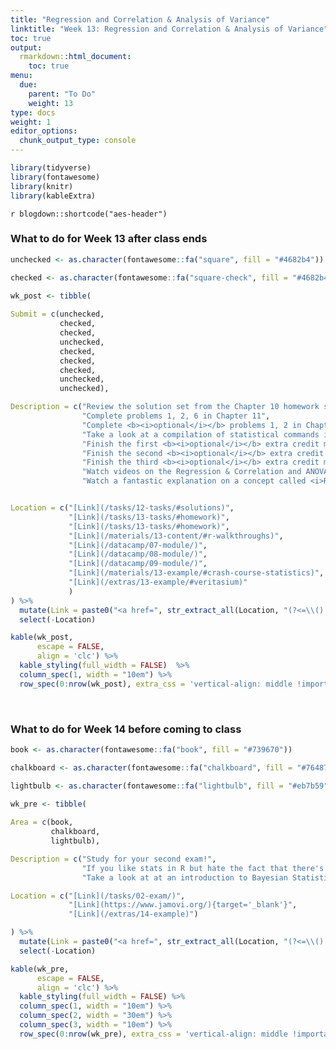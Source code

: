 ```yaml
---
title: "Regression and Correlation & Analysis of Variance"
linktitle: "Week 13: Regression and Correlation & Analysis of Variance"
toc: true
output:
  rmarkdown::html_document:
    toc: true
menu:
  due:
    parent: "To Do"
    weight: 13
type: docs
weight: 1
editor_options: 
  chunk_output_type: console
---
```


```r
library(tidyverse)
library(fontawesome)
library(knitr)
library(kableExtra)
```

`r blogdown::shortcode("aes-header")`

### What to do for Week 13 after class ends

```r
unchecked <- as.character(fontawesome::fa("square", fill = "#4682b4"))

checked <- as.character(fontawesome::fa("square-check", fill = "#4682b4"))

wk_post <- tibble(
  
Submit = c(unchecked,
           checked,
           checked,
           unchecked,
           checked,
           checked,
           checked,
           unchecked,
           unchecked),

Description = c("Review the solution set from the Chapter 10 homework set",
                "Complete problems 1, 2, 6 in Chapter 11",
                "Complete <b><i>optional</i></b> problems 1, 2 in Chapter 12",
                "Take a look at a compilation of statistical commands in R",
                "Finish the first <b><i>optional</i></b> extra credit module <i>Analyzing Survey Data in R</i>",
                "Finish the second <b><i>optional</i></b> extra credit module <i>Fundamentals of Bayesian Data Analysis in R</i>",
                "Finish the third <b><i>optional</i></b> extra credit module <i>Reporting with R Markdown</i>",
                "Watch videos on the Regression & Correlation and ANOVAs",
                "Watch a fantastic explanation on a concept called <i>Regression to the Mean</i>"),


Location = c("[Link](/tasks/12-tasks/#solutions)",
             "[Link](/tasks/13-tasks/#homework)",
             "[Link](/tasks/13-tasks/#homework)",
             "[Link](/materials/13-content/#r-walkthroughs)",
             "[Link](/datacamp/07-module/)",
             "[Link](/datacamp/08-module/)",
             "[Link](/datacamp/09-module/)",
             "[Link](/materials/13-example/#crash-course-statistics)",
             "[Link](/extras/13-example/#veritasium)"
             )
) %>%
  mutate(Link = paste0("<a href=", str_extract_all(Location, "(?<=\\().+?(?=\\))"), "> <i class='fa-solid fa-link' style='color:#598fff'></i> </a>")) %>%
  select(-Location)
```

```r
kable(wk_post, 
      escape = FALSE,
      align = 'clc') %>%
  kable_styling(full_width = FALSE)  %>%
  column_spec(1, width = "10em") %>%
  row_spec(0:nrow(wk_post), extra_css = 'vertical-align: middle !important;', background = "#212121", color = "#ffffff")
```

<br />

### What to do for Week 14 before coming to class

```r
book <- as.character(fontawesome::fa("book", fill = "#739670"))

chalkboard <- as.character(fontawesome::fa("chalkboard", fill = "#764874"))

lightbulb <- as.character(fontawesome::fa("lightbulb", fill = "#eb7b59"))

wk_pre <- tibble(
  
Area = c(book, 
         chalkboard,
         lightbulb),

Description = c("Study for your second exam!",
                "If you like stats in R but hate the fact that there's not enough clicking, check out the software Jamovi",
                "Take a look at at an introduction to Bayesian Statistics"),

Location = c("[Link](/tasks/02-exam/)",
             "[Link](https://www.jamovi.org/){target='_blank'}",
             "[Link](/extras/14-example)")

) %>%
  mutate(Link = paste0("<a href=", str_extract_all(Location, "(?<=\\().+?(?=\\))"), "> <i class='fa-solid fa-link' style='color:#ff598f'></i> </a>")) %>%
  select(-Location)
```

```r
kable(wk_pre, 
      escape = FALSE,
      align = 'clc') %>%
  kable_styling(full_width = FALSE) %>%
  column_spec(1, width = "10em") %>%
  column_spec(2, width = "30em") %>%
  column_spec(3, width = "10em") %>%
  row_spec(0:nrow(wk_pre), extra_css = 'vertical-align: middle !important;', background = "#212121", color = "#ffffff")
```  
